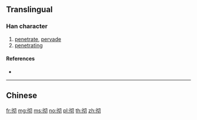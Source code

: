 {{also|徹}}
==Translingual==

===Han character===
{{Han char|rn=60|rad=彳|as=04|sn=7|four=|canj=HOPSH|ids=⿰彳切}}

# [[penetrate]], [[pervade]]
# [[penetrating]]

====References====
* {{Han ref|kx=0365.211|hdz=20814.110|uh=5F7B|ud=24443}}

----

==Chinese==
{{zh-see|徹}}

[[fr:彻]]
[[mg:彻]]
[[ms:彻]]
[[no:彻]]
[[pl:彻]]
[[th:彻]]
[[zh:彻]]